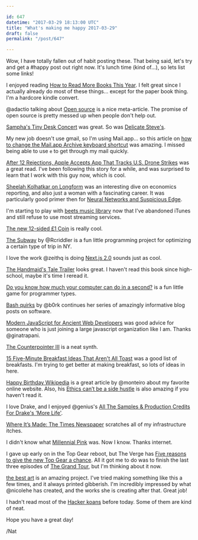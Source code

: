 ```yaml
---

id: 647
datetime: "2017-03-29 18:13:00 UTC"
title: "What's making me happy 2017-03-29"
draft: false
permalink: "/post/647"

---
```


Wow, I have totally fallen out of habit posting these. That being said, let's try and get a #happy post out right now. It's lunch time (kind of...), so lets list some links!

I enjoyed reading [How to Read More Books This Year](https://medium.com/the-mission/how-to-read-a-lot-more-books-this-year-according-to-harvard-research-e1dfc55e0b9f?source=ifttt--------------1). I felt great since I actually already do most of these things... except for the paper book thing. I'm a hardcore kindle convert.

@adactio talking about [Open source](https://adactio.com/journal/12080) is a nice meta-article. The promise of open source is pretty messed up when people don't help out.

[Sampha's Tiny Desk Concert](https://www.youtube.com/watch?v=fnIu25lXXY8&feature=youtu.be) was great. So was [Delicate Steve's](http://www.npr.org/event/music/521234811/delicate-steve-tiny-desk-concert).

My new job doesn't use gmail, so I'm using Mail.app... so this article on [how to change the Mail.app Archive keyboard shortcut](http://crateofpenguins.com/blog/2013-10-how-to-change-the-mailapp-archive-keyboard-shortcut) was amazing. I missed being able to use `e` to get through my mail quickly.

[After 12 Rejections, Apple Accepts App That Tracks U.S. Drone Strikes](https://theintercept.com/2017/03/28/after-12-rejections-apple-accepts-app-that-tracks-u-s-drone-strikes/) was a great read. I've been following this story for a while, and was surprised to learn that I work with this guy now, which is cool.

[Sheelah Kolhatkar on Longform](https://longform.org/posts/longform-podcast-237-sheelah-kolhatkar) was an interesting dive on economics reporting, and also just a woman with a fascinating career. It was particularly good primer then for [Neural Networks and Suspicious Edge](https://www.bloomberg.com/view/articles/2017-03-28/neural-networks-and-suspicious-edge).

I'm starting to play with [beets music library](https://github.com/beetbox/beets) now that I've abandoned iTunes and still refuse to use most streaming services.

[The new 12-sided £1 Coin](https://www.thenewpoundcoin.com/) is really cool.

[The Subway](https://ryanriddle.github.io/subway.html) by @Rcriddler is a fun little programming project for optimizing a certain type of trip in NY.

I love the work @zeithq is doing [Next.js 2.0](https://zeit.co/blog/next2) sounds just as cool.

[The Handmaid's Tale Trailer](https://io9.gizmodo.com/the-handmaids-tale-trailer-shows-a-world-where-fear-bre-1793566930?rev=1490286319286) looks great. I haven't read this book since high-school, maybe it's time I reread it.

[Do you know how much your computer can do in a second?](https://computers-are-fast.github.io/) is a fun little game for programmer types.

[Bash quirks](https://jvns.ca/blog/2017/03/26/bash-quirks/) by @b0rk continues her series of amazingly informative blog posts on software.

[Modern JavaScript for Ancient Web Developers](https://trackchanges.postlight.com/modern-javascript-for-ancient-web-developers-58e7cae050f9?source=ifttt--------------1) was good advice for someone who is just joining a large javascript organization like I am. Thanks @ginatrapani.

[The Counterpointer III](http://www.luisapereira.net/projects/project/the-counterpointer-III/) is a neat synth.

[15 Five-Minute Breakfast Ideas That Aren't All Toast](http://www.bonappetit.com/story/five-minute-fast-breakfast-ideas?intcid=recirc_outbrain_mfooter) was a good list of breakfasts. I'm trying to get better at making breakfast, so lots of ideas in here. 

[Happy Birthday Wikipedia](https://medium.com/@monteiro/happy-birthday-wikipedia-c2f6f0c04f1b?source=ifttt--------------1) is a great article by @monteiro about my favorite online website. Also, his [Ethics can’t be a side hustle](https://deardesignstudent.com/ethics-cant-be-a-side-hustle-b9e78c090aee?source=ifttt--------------1) is also amazing if you haven't read it.

I love Drake, and I enjoyed @genius's [All The Samples & Production Credits For Drake's 'More Life'](https://genius.com/a/here-are-all-the-samples-production-credits-for-drake-s-more-life).

[Where It’s Made: The Times Newspaper](https://nyti.ms/2nvtA4j) scratches all of my infrastructure itches.


I didn't know what [Millennial Pink](http://nymag.com/thecut/2017/03/why-millennial-pink-refuses-to-go-away.html?mid=twitter_nymag) was. Now I know. Thanks internet.

I gave up early on in the Top Gear reboot, but The Verge has [Five reasons to give the new Top Gear a chance](http://www.theverge.com/platform/amp/2017/3/17/14956692/top-gear-chris-harris-matt-leblanc-rory-reid-season-24). All it got me to do was to finish the last three episodes of [The Grand Tour](https://en.wikipedia.org/wiki/The_Grand_Tour_(TV_series)), but I'm thinking about it now.

[the best art](http://nicole.pizza/the-best-art/) is an amazing project. I've tried making something like this a few times, and it always printed gibberish. I'm incredibly impressed by what @nicolehe has created, and the works she is creating after that. Great job!

I hadn't read most of the [Hacker koans](https://en.wikipedia.org/wiki/Hacker_koan) before today. Some of them are kind of neat.

Hope you have a great day!

/Nat



